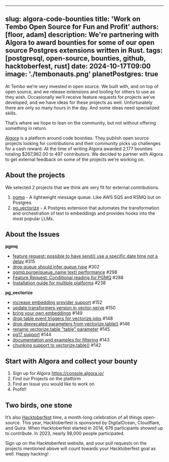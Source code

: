 
---
slug: algora-code-bounties
title: 'Work on Tembo Open Source for Fun and Profit'
authors: [floor, adam]
description: We're partnering with Algora to award bounties for some of our open source Postgres extensions written in Rust. 
tags: [postgresql, open-source, bounties, github, hacktoberfest, rust]
date: 2024-10-17T09:00
image: './tembonauts.png'
planetPostgres: true
---

At Tembo we’re very invested in open source. We built with, and on top of open source, and we release extensions and tooling for others to use as they wish. Occasionally we’ll receive feature requests for projects we’ve developed, and we have ideas for these projects as well. Unfortunately there are only so many hours in the day. And some ideas need specialized skills. 

That’s where we hope to lean on the community, but not without offering something in return.

[Algora](https://algora.io) is a platform around code bounties. They publish open source projects looking for contributions and their community picks up challenges for a cash reward. At the time of writing Algora awarded 2,177 bounties totaling $267,962.00 to 497 contributors. We decided to partner with Algora to get external feedback on some of the projects we’re working on. 

<Bounties />

## About the projects

We selected 2 projects that we think are very fit for external contributions.

1. [pgmq](https://github.com/tembo-io/pgmq ) - A lightweight message queue. Like AWS SQS and RSMQ but on Postgres. 
2. [pg_vectorize](https://github.com/tembo-io/pg_vectorize) - A Postgres extension that automates the transformation and orchestration of text to embeddings and provides hooks into the most popular LLMs.  

## About the Issues 

**pgmq**
* [feature request: possible to have send() use a specific date time not a delay](https://github.com/tembo-io/pgmq/issues/315) #315 
* [drop queue should infer queue type](https://github.com/tembo-io/pgmq/issues/302) #302 
* [pgmq.purge(queue_name text) performance](https://github.com/tembo-io/pgmq/issues/298) #298 
* [Feature Request: Conditional reading for PGMQ](https://github.com/tembo-io/pgmq/issues/288) #288 
* [Installation guide for multiple platforms](https://github.com/tembo-io/pgmq/issues/238) #238 

**pg_vectorize** 
* [increase embedding provider support](https://github.com/tembo-io/pg_vectorize/issues/152) #152
* [update transformers version in vector-serve](https://github.com/tembo-io/pg_vectorize/issues/150) #150 
* [bring your own embeddings](https://github.com/tembo-io/pg_vectorize/issues/149) #149 
* [drop table event triggers for vectorize.jobs](https://github.com/tembo-io/pg_vectorize/issues/148) #148 
* [drop deprecated parameters from vectorize.table()](https://github.com/tembo-io/pg_vectorize/issues/146) #146 
* [rename vectorize.table "table" parameter](https://github.com/tembo-io/pg_vectorize/issues/145) #145 
* [pg17 support](https://github.com/tembo-io/pg_vectorize/issues/144) #144
* [documentation and examples for filtering](https://github.com/tembo-io/pg_vectorize/issues/143) #143 
* [chunking support to vectorize.table()](https://github.com/tembo-io/pg_vectorize/issues/142) #142 

## Start with Algora and collect your bounty

1. Sign up for Algora https://console.algora.io/ 
2. Find our Projects on the platform
3. Find an Issue you would like to work on
4. Profit!!

## Two birds, one stone

It’s also [Hacktoberfest](https://hacktoberfest.com/) time, a month-long celebration of all things open-source. This year, Hacktoberfest is sponsored by DigitalOcean, Cloudflare, and Quira. When Hacktoberfest started in 2014, 676 participants showed up to contribute. In 2023, nearly 98,000 people participated.

Sign up on the Hacktoberfest website, and your pull requests on the projects mentioned above will count towards your Hacktoberfest goal as well. Happy hacking!
